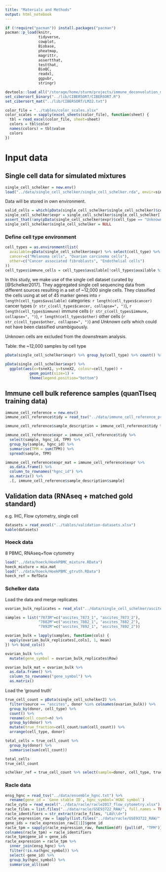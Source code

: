 ```yaml
---
title: "Materials and Methods"
output: html_notebook
---
```


```r
if (!require("pacman")) install.packages("pacman")
pacman::p_load(knitr,
               tidyverse,
               cowplot,
               Biobase,
               pheatmap,
               magrittr,
               assertthat,
               testthat,
               BioQC,
               readxl,
               ggpubr,
               stringr)

devtools::load_all("/storage/home/sturm/projects/immune_deconvolution_methods")
set_cibersort_binary("../lib/CIBERSORT/CIBERSORT.R")
set_cibersort_mat("../lib/CIBERSORT/LM22.txt")

color_file = "../tables/color_scales.xlsx"
color_scales = sapply(excel_sheets(color_file), function(sheet) {
  tbl = read_excel(color_file, sheet=sheet)
  colors = tbl$color
  names(colors) = tbl$value
  colors
})
```


# Input data

## Single cell data for simulated mixtures

```r
single_cell_schelker = new.env()
load("../data/single_cell_schelker/single_cell_schelker.rda", envir=single_cell_schelker)
```

Data will be stored in own environment. 
```r
valid_cells = which(pData(single_cell_schelker$single_cell_schelker)$cell_type!="Unknown")
single_cell_schelker$expr = single_cell_schelker$single_cell_schelker[,valid_cells]
assert_that(!any(pData(single_cell_schelker$expr)$cell_type == "Unknown"))
single_cell_schelker$single_cell_schelker = NULL
```

### Define cell type environment
```r
cell_types = as.environment(list(
  available=pData(single_cell_schelker$expr) %>% select(cell_type) %>% distinct() %>% pull(cell_type),
  cancer=c("Melanoma cells", "Ovarian carcinoma cells"),
  other=c("Cancer associated fibroblasts", "Endothelial cells")
))
cell_types$immune_cells = cell_types$available[!cell_types$available %in% c(cell_types$cancer, cell_types$other)]
```

In this study, we make use of the single cell dataset curated by [@Schelker2017]. They aggregated single cell sequencing data from different sources resulting in a set of ~12,000 single cells. They classified the cells using at set of 45 marker genes into `r length(cell_types$available)` categories:
`r length(cell_types$cancer)` cancer types (`r str_c(cell_types$cancer, collapse=", ")`),
`r length(cell_types$immune)` immune cells (`r str_c(cell_types$immune, collapse=", ")`),
`r length(cell_types$other)` other cells (`r str_c(cell_types$other, collapse=", ")`) and 
*Unknown cells* which could not have been classified unambiguously. 

Unknown cells are excluded from the downstream analysis. 

Table: the ~12,000 samples by cell type
```r
pData(single_cell_schelker$expr) %>% group_by(cell_type) %>% count() %>% knitr::kable()
```


```r
pData(single_cell_schelker$expr) %>% 
  ggplot(aes(x=tsneX1, y=tsneX2, colour=cell_type)) +
           geom_point(size=1) + 
           theme(legend.position="bottom")
```

## Immune cell bulk reference samples (quanTIseq training data)
```r
immune_cell_reference = new.env()
immune_cell_reference$tidy = read_tsv("../data/immune_cell_reference_profiles/immune_cell_reference_tidy.tsv")

immune_cell_reference$sample_description = immune_cell_reference$tidy %>% select(sample, CellType, Study) %>% distinct()

immune_cell_reference$expr = immune_cell_reference$tidy %>%
  select(sample, hgnc_id, TPM) %>%
  group_by(sample, hgnc_id) %>%
  summarise(TPM = sum(TPM)) %>%
  spread(sample, TPM)

immune_cell_reference$expr_mat = immune_cell_reference$expr %>%
  as.data.frame() %>%
  column_to_rownames("hgnc_id") %>% 
  as.matrix() %>% 
  .[, immune_cell_reference$sample_description$sample]
```



## Validation data (RNAseq + matched gold standard)
e.g. IHC, Flow cytometry, single cell

```r
datasets = read_excel("../tables/validation-datasets.xlsx")
kable(datasets)

```

### Hoeck data
8 PBMC, RNAseq+flow cytometry
```r
load("../data/hoeck/HoekPBMC_mixture.RData")
hoeck_mixture = mix.mat
load("../data/hoeck/HoekPBMC_gtruth.RData")
hoeck_ref = RefData
```


### Schelker data
Load the data and merge replicates
```r
ovarian_bulk_replicates = read_xls("../data/single_cell_schelker/ascites_bulk_samples.xls") 

samples = list("7873M"=c("ascites_7873_1", "ascites_7873_2"),
               "7882M"=c("ascites_7882_1", "ascites_7882_2"),
               "7892M"=c("ascites_7892_1", "ascites_7892_2"))

ovarian_bulk = lapply(samples, function(cols) {
  apply(ovarian_bulk_replicates[,cols], 1, mean)
}) %>% bind_cols() 

ovarian_bulk %<>% 
  mutate(gene_symbol = ovarian_bulk_replicates$Row)

ovarian_bulk_mat = ovarian_bulk %>%
  as.data.frame() %>%
  column_to_rownames("gene_symbol") %>%
  as.matrix()
```

Load the 'ground truth'
```r
true_cell_count = pData(single_cell_schelker2) %>% 
  filter(source == "ascites", donor %in% colnames(ovarian_bulk)) %>% 
  group_by(donor, cell_type) %>% 
  count() %>% 
  rename(cell_count=n) %>% 
  group_by(donor) %>%
  mutate(true_fraction=cell_count/sum(cell_count)) %>% 
  arrange(cell_type, donor)

total_cells = true_cell_count %>% 
  group_by(donor) %>%
  summarise(sum(cell_count))

total_cells
true_cell_count

schelker_ref = true_cell_count %>% select(sample=donor, cell_type, true_fraction)

```


### Racle data
```r
ensg_hgnc = read_tsv("../data/ensemble_hgnc.txt") %>% 
  rename(gene_id = `Gene stable ID`, hgnc_symbol=`HGNC symbol`)
racle_cyto = read_excel("../data/racle/racle2017_flow_cytometry.xlsx")
racle_files = list.files("../data/racle/GSE93722_RAW/", full.names = TRUE)
racle_identifiers = str_extract(racle_files, "LAU\\d+")
racle_expression_raw = lapply(list.files("../data/racle/GSE93722_RAW/", full.names = TRUE), read_tsv) 
gene_ids = racle_expression_raw[[1]]$gene_id
racle_tpm = sapply(racle_expression_raw, function(df) {pull(df, "TPM")}) %>% as.tibble()
colnames(racle_tpm) = racle_identifiers
racle_tpm$gene_id = gene_ids
racle_expression = racle_tpm %>%
  inner_join(ensg_hgnc) %>%
  filter(!is.na(hgnc_symbol)) %>%
  select(-gene_id) %>%
  group_by(hgnc_symbol) %>%
  summarise_all(sum)
```

